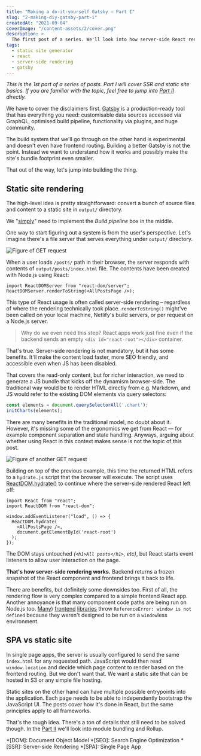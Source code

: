 ```yaml
---
title: "Making a do-it-yourself Gatsby – Part I"
slug: "2-making-diy-gatsby-part-i"
createdAt: "2021-09-04"
coverImage: "/content-assets/2/cover.png"
description: >
  The first post of a series. We'll look into how server-side React rendering works in general.
tags:
  - static site generator
  - react
  - server-side rendering
  - gatsby
---
```


*This is the 1st part of a series of posts. Part I will cover SSR and static site basics. If you are familiar with the topic, feel free to jump into [Part II](../3-making-diy-gatsby-part-ii/) directly.*

We have to cover the disclaimers first. [Gatsby](https://www.gatsbyjs.com/) is a production-ready tool that has everything you need: customisable data sources accessed via GraphQL, optimised build pipeline, functionality via plugins, and huge community.

The build system that we'll go through on the other hand is experimental and doesn't even have frontend routing. Building a better Gatsby is not the point. Instead we want to understand how it works and possibly make the site's bundle footprint even smaller.

That out of the way, let's jump into building the thing.

## Static site rendering

The high-level idea is pretty straightforward: convert a bunch of source files and content to a static site in `output/` directory.

<Presentic alt="Build pipeline overview presentation" duration={1200} src="/content-assets/2/build-pipeline-overview.svg" />

We "[simply](https://www.knowledgeowl.com/home/dont-say-simply-jim-fisher)" need to implement the _Build pipeline_ box in the middle.

One way to start figuring out a system is from the user's perspective. Let's imagine there's a file server that serves everything under `output/` directory.

<Image maxWidth={550} alt="Figure of GET request" src="/content-assets/2/get-request.svg" />

When a user loads `/posts/` path in their browser, the server responds with contents of `output/posts/index.html` file. The contents have been created with Node.js using React:

```tsx
import ReactDOMServer from "react-dom/server";
ReactDOMServer.renderToString(<AllPostsPage />);
```

This type of React usage is often called server-side rendering – regardless of where the rendering technically took place. `renderToString()` might've been called on your local machine, Netlify's build servers, or per request on a Node.js server.

> Why do we even need this step? React apps work just fine even if the backend sends an empty `<div id="react-root"></div>` container.

That's true. Server-side rendering is not mandatory, but it has some benefits. It'll make the content load faster, more SEO friendly, and accessible even when JS has been disabled.

That covers the read-only content, but for richer interaction, we need to generate a JS bundle that kicks off the dynamism browser-side. The traditional way would be to render HTML directly from e.g. Markdown, and JS would refer to the existing DOM elements via query selectors:

```javascript
const elements = document.querySelectorAll('.chart');
initCharts(elements);
```

There are many benefits in the traditional model, no doubt about it. However, it's missing some of the ergonomics we get from React — for example component separation and state handling. Anyways, arguing about whether using React in this context makes sense is not the topic of this post.

<Image maxWidth={550} alt="Figure of another GET request" src="/content-assets/2/get-request-hydrate.svg" />

Building on top of the previous example, this time the returned HTML refers to a `hydrate.js` script that the browser will execute. The script uses [ReactDOM.hydrate()](https://reactjs.org/docs/react-dom.html#hydrate) to continue where the server-side rendered React left off:

```tsx
import React from "react";
import ReactDOM from "react-dom";

window.addEventListener("load", () => {
  ReactDOM.hydrate(
    <AllPostsPage />,
    document.getElementById('react-root')
  );
});
```

The DOM stays untouched *(`<h1>All posts</h1>`, etc)*, but React starts event listeners to allow user interaction on the page.

**That's how server-side rendering works.** Backend returns a frozen snapshot of the React component and frontend brings it back to life.

There are benefits, but definitely some downsides too. First of all, the rendering flow is very complex compared to a simple frontend React app. Another annoyance is that many component code paths are being run on Node.js too. [Many](https://github.com/Splidejs/splide/issues/278)) [frontend](https://github.com/JedWatson/react-select/issues/608) [libraries](https://github.com/codex-team/editor.js/issues/1036) throw `ReferenceError: window is not defined` because they weren't designed to be run on a `window`less environment.

## SPA vs static site

In single page apps, the server is usually configured to send the same `index.html` for any requested path. JavaScript would then read `window.location` and decide which page content to render based on the frontend routing. But we don't want that. We want a static site that can be hosted in S3 or any simple file hosting.

Static sites on the other hand can have multiple possible entrypoints into the application. Each page needs to be able to independently bootstrap the JavaScript UI. The posts cover how it's done in React, but the same principles apply to all frameworks.


That's the rough idea. There's a ton of details that still need to be solved though. In the [Part II](../3-making-diy-gatsby-part-ii/) we'll look into module bundling and Rollup.



*[DOM]: Document Object Model
*[SEO]: Search Engine Optimization
*[SSR]: Server-side Rendering
*[SPA]: Single Page App